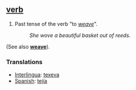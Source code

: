 ==[[verb]]==
#Past tense of the verb "to ''[[weave]]''". 
#:''She wove a beautiful basket out of reeds.'' 

(See also '''[[weave]]''').

===Translations===
*[[Interlingua]]: [[texeva]]
*[[Spanish]]: [[tejía]]
